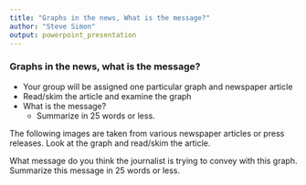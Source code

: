 ```yaml
---
title: "Graphs in the news, What is the message?"
author: "Steve Simon"
output: powerpoint_presentation
---
```


### Graphs in the news, what is the message?
+ Your group will be assigned one particular graph and newspaper article
+ Read/skim the article and examine the graph
+ What is the message?
  + Summarize in 25 words or less.

<div class="notes">

The following images are taken from various newspaper articles or press releases. Look at the graph and read/skim the article.

What message do you think the journalist is trying to convey with this graph. Summarize this message in 25 words or less.

</div>
